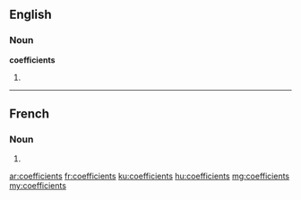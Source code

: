 ==English==

===Noun===
'''coefficients'''

# {{plural of|coefficient}}

----

==French==

===Noun===
{{head|fr|plural}} {{m-p}}

# {{plural of|coefficient|lang=fr}}

[[ar:coefficients]]
[[fr:coefficients]]
[[ku:coefficients]]
[[hu:coefficients]]
[[mg:coefficients]]
[[my:coefficients]]